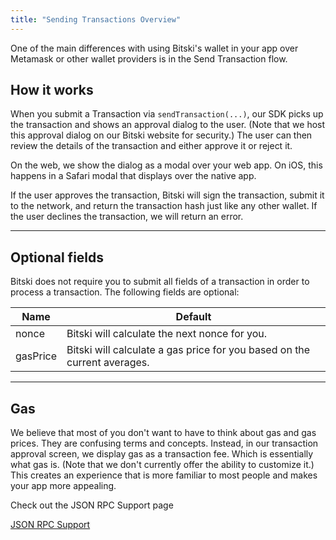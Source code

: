 ```yaml
---
title: "Sending Transactions Overview"
---
```


<Warning>
  One of the main differences with using Bitski's wallet in your app over
  Metamask or other wallet providers is in the Send Transaction flow.
</Warning>

## How it works

When you submit a Transaction via `sendTransaction(...)`, our SDK picks up the
transaction and shows an approval dialog to the user. (Note that we host this
approval dialog on our Bitski website for security.) The user can then review
the details of the transaction and either approve it or reject it.

On the web, we show the dialog as a modal over your web app. On iOS, this
happens in a Safari modal that displays over the native app.

If the user approves the transaction, Bitski will sign the transaction, submit
it to the network, and return the transaction hash just like any other wallet.
If the user declines the transaction, we will return an error.

---

## Optional fields

Bitski does not require you to submit all fields of a transaction in order to
process a transaction. The following fields are optional:

| Name     | Default                                                                  |
| -------- | ------------------------------------------------------------------------ |
| nonce    | Bitski will calculate the next nonce for you.                            |
| gasPrice | Bitski will calculate a gas price for you based on the current averages. |

---

## Gas

We believe that most of you don't want to have to think about gas and gas
prices. They are confusing terms and concepts. Instead, in our transaction
approval screen, we display gas as a transaction fee. Which is essentially what
gas is. (Note that we don't currently offer the ability to customize it.) This
creates an experience that is more familiar to most people and makes your app
more appealing.

<Info>
Check out the JSON RPC Support page

[JSON RPC Support](/reference/json-rpc-support)

</Info>
